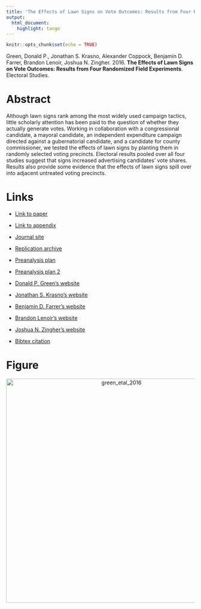 ```yaml
---
title: 'The Effects of Lawn Signs on Vote Outcomes: Results from Four Randomized Field Experiments'
output:
  html_document:
    highlight: tango
---
```


```r
knitr::opts_chunk$set(echo = TRUE)
```

Green, Donald P., Jonathan S. Krasno, Alexander Coppock, Benjamin D. Farrer, Brandon Lenoir, Joshua N. Zingher. 2016. <b>The Effects of Lawn Signs on Vote Outcomes: Results from Four Randomized Field Experiments</b>. Electoral Studies.

# Abstract
Although lawn signs rank among the most widely used campaign tactics, little scholarly attention has been paid to the question of whether they actually generate votes. Working in collaboration with a congressional candidate, a mayoral candidate, an independent expenditure campaign directed against a gubernatorial candidate, and a candidate for county commissioner, we tested the effects of lawn signs by planting them in randomly selected voting precincts. Electoral results pooled over all four studies suggest that signs increased advertising candidates' vote shares. Results also provide some evidence that the effects of lawn signs spill over into adjacent untreated voting precincts.

# Links
 - <a href='green_etal_2016.pdf' target='_blank'>Link to paper</a>
 - <a href='green_etal_2016_appendix.pdf'target='_blank'>Link to appendix</a>
 - <a href='https://doi.org/10.7910/DVN/29984'target='_blank'>Journal site</a>
 - <a href='https://doi.org/10.7910/DVN/K2TLDB'target='_blank'>Replication archive</a>
 - <a href='https://osf.io/umysq'target='_blank'>Preanalysis plan</a>
 - <a href='https://osf.io/ejfgk'target='_blank'>Preanalysis plan 2</a>

 - <a href= 'http://www.donaldgreen.com/' target='_blank'>Donald P. Green's website</a>
 - <a href= 'https://www.binghamton.edu/political-science/people/faculty/jonathan-krasno.html' target='_blank'>Jonathan S. Krasno's website</a>
 - <a href= 'https://sites.google.com/a/binghamton.edu/benfarrer/home' target='_blank'>Benjamin D. Farrer's website</a>
 - <a href= 'http://www.highpoint.edu/presskit/2015/06/18/dr-brandon-lenoir-political-science-and-communication/' target='_blank'>Brandon Lenoir's website</a>
 - <a href= 'https://fs.wp.odu.edu/jzingher/' target='_blank'>Joshua N. Zingher's website</a>
 - <a href='green_etal_2016.txt'target='_blank'>Bibtex citation</a>

# Figure
<center><img src="display_figures/green_etal_2016_display.png" alt="green_etal_2016" width="600"></center>